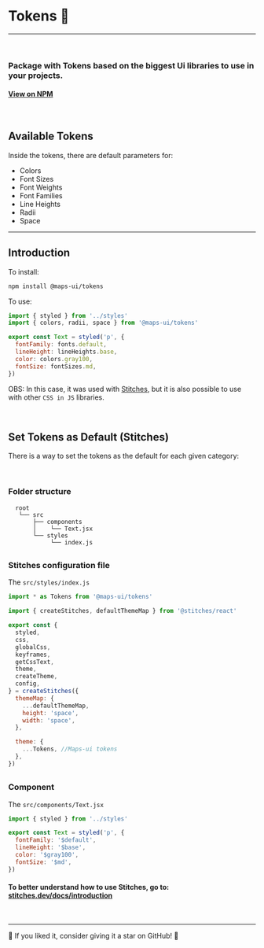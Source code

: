 
<Meta title="Package - Tokens" />

# Tokens 🎨

---

<br />

<h3>
  Package with Tokens based on the biggest Ui libraries to use in your projects.
</h3>

<h4>
  <a href="https://www.npmjs.com/package/@maps-ui/tokens"> View on NPM</a>
</h4>

<br />

<h2 id="tokens">Available Tokens</h2>

Inside the tokens, there are default parameters for:

- Colors
- Font Sizes
- Font Weights
- Font Families
- Line Heights
- Radii
- Space

---

<h2 id="intro">Introduction</h2>

To install:

```sh
npm install @maps-ui/tokens
```

To use:

```js
import { styled } from '../styles'
import { colors, radii, space } from '@maps-ui/tokens'

export const Text = styled('p', {
  fontFamily: fonts.default,
  lineHeight: lineHeights.base,
  color: colors.gray100,
  fontSize: fontSizes.md,
})
```

OBS: In this case, it was used with <a href="https://stitches.dev/">Stitches</a>, but it is also possible to use with other `CSS in JS` libraries.

<br />

<h2 id="config">Set Tokens as Default (Stitches)</h2>

There is a way to set the tokens as the default for each given category:

<br />

### Folder structure

```shell
  root
   └── src
       ├── components
       │    └── Text.jsx
       └── styles
            └── index.js
```

##

### Stitches configuration file

The `src/styles/index.js`

```js
import * as Tokens from '@maps-ui/tokens'

import { createStitches, defaultThemeMap } from '@stitches/react'

export const {
  styled,
  css,
  globalCss,
  keyframes,
  getCssText,
  theme,
  createTheme,
  config,
} = createStitches({
  themeMap: {
    ...defaultThemeMap,
    height: 'space',
    width: 'space',
  },

  theme: {
    ...Tokens, //Maps-ui tokens
  },
})
```

##

### Component

The `src/components/Text.jsx`

```js
import { styled } from '../styles'

export const Text = styled('p', {
  fontFamily: '$default',
  lineHeight: '$base',
  color: '$gray100',
  fontSize: '$md',
})
```

#### To better understand how to use Stitches, go to: <a href="https://stitches.dev/docs/introduction">stitches.dev/docs/introduction</a>

<br />

---

<p>🌟 If you liked it, consider giving it a star on GitHub! 🌟</p>

